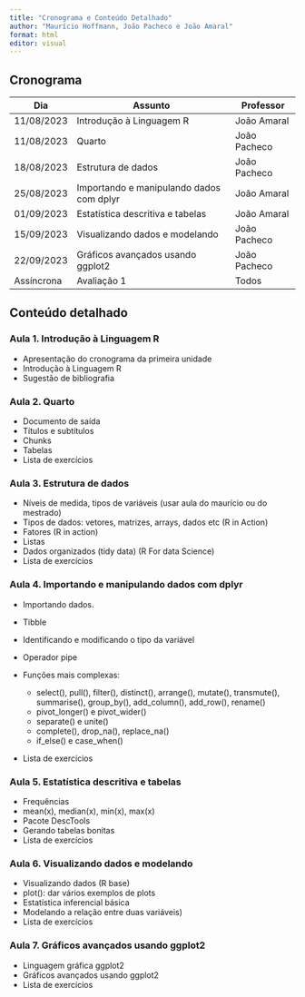 ```yaml
---
title: "Cronograma e Conteúdo Detalhado"
author: "Maurício Hoffmann, João Pacheco e João Amaral"
format: html
editor: visual
---
```


## Cronograma

| Dia        | Assunto                                  | Professor    |
|------------|------------------------------------------|--------------|
| 11/08/2023 | Introdução à Linguagem R                 | João Amaral  |
| 11/08/2023 | Quarto                                   | João Pacheco |
| 18/08/2023 | Estrutura de dados                       | João Pacheco |
| 25/08/2023 | Importando e manipulando dados com dplyr | João Amaral  |
| 01/09/2023 | Estatística descritiva e tabelas         | João Amaral  |
| 15/09/2023 | Visualizando dados e modelando           | João Pacheco |
| 22/09/2023 | Gráficos avançados usando ggplot2        | João Pacheco |
| Assíncrona | Avaliação 1                              | Todos        |

## Conteúdo detalhado

### Aula 1. Introdução à Linguagem R

-   Apresentação do cronograma da primeira unidade
-   Introdução à Linguagem R
-   Sugestão de bibliografia

### Aula 2. Quarto

-   Documento de saída
-   Títulos e subtítulos
-   Chunks
-   Tabelas
-   Lista de exercícios

### Aula 3. Estrutura de dados

-   Níveis de medida, tipos de variáveis (usar aula do maurício ou do mestrado)
-   Tipos de dados: vetores, matrizes, arrays, dados etc (R in Action)
-   Fatores (R in action)
-   Listas
-   Dados organizados (tidy data) (R For data Science)
-   Lista de exercícios

### Aula 4. Importando e manipulando dados com dplyr

-   Importando dados.

-   Tibble

-   Identificando e modificando o tipo da variável

-   Operador pipe

-   Funções mais complexas:

    -   select(), pull(), filter(), distinct(), arrange(), mutate(), transmute(), summarise(), group_by(), add_column(), add_row(), rename()
    -   pivot_longer() e pivot_wider()
    -   separate() e unite()
    -   complete(), drop_na(), replace_na()
    -   if_else() e case_when()

-   Lista de exercícios

### Aula 5. Estatística descritiva e tabelas

-   Frequências
-   mean(x), median(x), min(x), max(x)
-   Pacote DescTools
-   Gerando tabelas bonitas
-   Lista de exercícios

### Aula 6. Visualizando dados e modelando

-   Visualizando dados (R base)
-   plot(): dar vários exemplos de plots
-   Estatística inferencial básica
-   Modelando a relação entre duas variáveis)
-   Lista de exercícios

### Aula 7. Gráficos avançados usando ggplot2

-   Linguagem gráfica ggplot2
-   Gráficos avançados usando ggplot2
-   Lista de exercícios

## 
